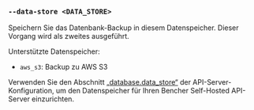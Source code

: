 ### `--data-store <DATA_STORE>`

Speichern Sie das Datenbank-Backup in diesem Datenspeicher.
Dieser Vorgang wird als zweites ausgeführt.

Unterstützte Datenspeicher:
- `aws_s3`: Backup zu AWS S3

Verwenden Sie den Abschnitt [„database.data_store“][database data store] der API-Server-Konfiguration,
um den Datenspeicher für Ihren Bencher Self-Hosted API-Server einzurichten.

[database data store]: /de/docs/reference/server-config/#database
